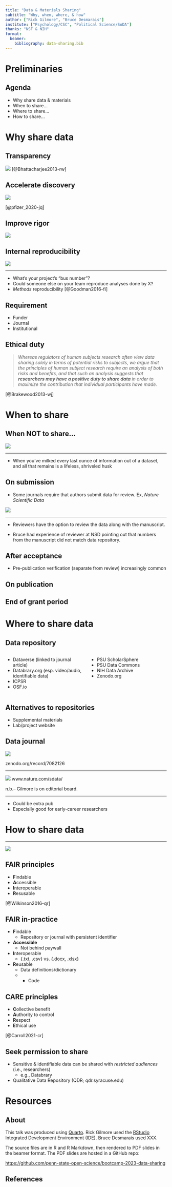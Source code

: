 ```yaml
---
title: "Data & Materials Sharing"
subtitle: "Why, when, where, & how"
author: ["Rick Gilmore", "Bruce Desmarais"]
institute: ["Psychology/CSC", "Political Science/SoDA"]
thanks: "NSF & NIH"
format: 
  beamer:
    bibliography: data-sharing.bib
---
```


# Preliminaries

## Agenda

- Why share data & materials
- When to share...
- Where to share...
- How to share...

# Why share data

## Transparency

![](img/stapel-nytimes.png){}
[@Bhattacharjee2013-rw]

## Accelerate discovery

![](img/pfizer-covid-vax.png)

[@pfizer_2020-jq]

## Improve rigor

![](img/icarus-faster-than-light.png)

## Internal reproducibility

![](https://upstarthr.com/wp-content/uploads/2011/06/hit-by-bus-300x214.jpg)

---

- What's your project's "bus number"?
- Could someone else on your team reproduce analyses done by X?
- *Methods* reproducibility [@Goodman2016-fi]

## Requirement

- Funder
- Journal
- Institutional

## Ethical duty

>*Whereas regulators of human subjects research often view data sharing solely in terms of potential risks to subjects, we argue that the principles of human subject research require an analysis of both risks
and benefits, and that such an analysis suggests that **researchers may have a positive duty to share data** in order to maximize the contribution that individual participants have made.*

[@Brakewood2013-wj]

# When to share

## When NOT to share...

![](https://i5.walmartimages.com/asr/9c07657f-ae80-451c-95eb-4d8747615107_1.d27d1c41d7227dc8e9e4ab11bd538daf.jpeg?odnHeight=612&odnWidth=612&odnBg=FFFFFF)

---

- When you've milked every last ounce of information out of a dataset, and all that remains is a lifeless, shriveled husk

## On submission

- Some journals require that authors submit data for review. Ex, *Nature Scientific Data* 

![](img/nsd_policy.png) 

---

- Reviewers have the option to review the data along with the manuscript.

- Bruce had experience of reviewer at NSD pointing out that numbers from the manuscript did not match data repository.

## After acceptance

- Pre-publication verification (separate from review) increasingly common

## On publication

## End of grant period

# Where to share data

## Data repository

:::: {.columns}

::: {.column width="50%"}

- Dataverse (linked to journal article)
- Databrary.org (esp. video/audio, identifiable data)
- ICPSR
- OSF.io

:::

::: {.column width="50%"}

- PSU ScholarSphere
- PSU Data Commons
- NIH Data Archive
- Zenodo.org

:::

::::


## Alternatives to repositories

- Supplemental materials
- Lab/project website

## Data journal

![](img/data-journals-list-zenodo.png) 

zenodo.org/record/7082126

---

![](img/nature-sci-data-home-page.png)
www.nature.com/sdata/

n.b.-- Gilmore is on editorial board.

---

- Could be extra pub
- Especially good for early-career researchers

# How to share data

---

![](https://imgs.xkcd.com/comics/norm_normal_file_format.png)

## FAIR principles

- **F**indable
- **A**ccessible
- **I**nteroperable
- **R**esusable

[@Wilkinson2016-qr]

## FAIR in-practice

- **F**indable
    - Repository or journal with persistent identifier
- **Accessible**
    - Not behind paywall
- **I**nteroperable
    - \{.txt, .csv\} vs. \{.docx, .xlsx\}
- **R**eusable
    - Data definitions/dictionary
    - + Code

## CARE principles

- **C**ollective benefit
- **A**uthority to control
- **R**espect
- **E**thical use

[@Carroll2021-cr]

## Seek permission to share

- Sensitive & identifiable data can be shared with *restricted audiences* (i.e., researchers)
    - e.g., Databrary
- Qualitative Data Repository (QDR; qdr.syracuse.edu)

# Resources

## About

This talk was produced using [Quarto](https://quarto.org).
Rick Gilmore used the [RStudio](https://posit.co/products/open-source/rstudio/)
Integrated Development Environment (IDE).
Bruce Desmarais used XXX.

The source files are in R and R Markdown, then rendered to PDF slides in the beamer format. 
The PDF slides are hosted in a GitHub repo:

<https://github.com/penn-state-open-science/bootcamp-2023-data-sharing>

## References
